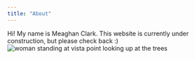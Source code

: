 ```yaml
---
title: "About"
---
```

Hi! My name is Meaghan Clark. This website is currently under construction, but please check back :) 
![woman standing at vista point looking up at the trees](./images/meaghan.jpg)
